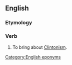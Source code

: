 ==English==

===Etymology===
{{suffix|en|Clinton|ize}}

===Verb===
{{en-verb|Clintoniz}}

# To bring about [[Clintonism]].

[[Category:English eponyms]]
